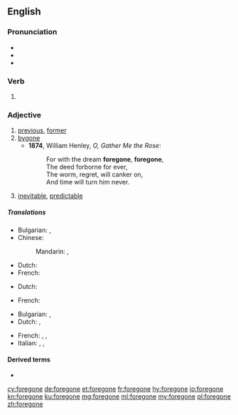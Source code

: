 ==English==

===Pronunciation===
* {{IPA|/ˈforɡɔn/|lang=en}}
* {{audio|en-us-foregone.ogg|Audio (US)|lang=en}}
* {{rhymes|ɒn|lang=en}}

===Verb===
{{head|en|past participle}}

# {{inflection of|forego||past|part|lang=en}}

===Adjective===
{{en-adj}}

# [[previous]], [[former]]
# [[bygone]]
#* '''1874''', William Henley, ''O, Gather Me the Rose'':
#*: For with the dream '''foregone''', '''foregone''',
#*: The deed forborne for ever,
#*: The worm, regret, will canker on,
#*: And time will turn him never.
# {{lb|en|informal}} [[inevitable]], [[predictable]]

=====Translations=====
{{trans-top|Previous, former}}
* Bulgarian: {{t+|bg|минал|sc=Cyrl}}, {{t+|bg|предишен|sc=Cyrl}}
* Chinese:
*: Mandarin: {{t-check|cmn|先前的|sc=Hani}}, {{t-check|cmn|上一个的|sc=Hani}}
{{trans-mid}}
* Dutch: {{t+|nl|vorig}}
* French: {{t+|fr|précédent}}
{{trans-bottom}}

{{trans-top|Bygone}}
* Dutch: {{t+|nl|voorbij}}
{{trans-mid}}
* French: {{t+|fr|passé}}
{{trans-bottom}}

{{trans-top|inevitable, predictable}}
* Bulgarian: {{t+|bg|очакван|sc=Cyrl}}, {{t+|bg|предвиден|sc=Cyrl}}
* Dutch: {{t+|nl|onvermijdelijk}}, {{t+|nl|voorspelbaar}}
{{trans-mid}}
* French: {{t+|fr|inévitable}}, {{t+|fr|prévisible}}, {{t|fr|couru d'avance}}
* Italian: {{t+|it|ovvio|m}}, {{t+|it|scontato|m}}, {{t+|it|prevedibile}}
{{trans-bottom}}

====Derived terms====
* {{l|en|foregone conclusion}}

[[cy:foregone]]
[[de:foregone]]
[[et:foregone]]
[[fr:foregone]]
[[hy:foregone]]
[[io:foregone]]
[[kn:foregone]]
[[ku:foregone]]
[[mg:foregone]]
[[ml:foregone]]
[[my:foregone]]
[[pl:foregone]]
[[zh:foregone]]